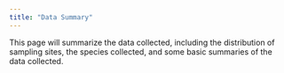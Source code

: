 ```yaml
---
title: "Data Summary"
---
```


This page will summarize the data collected, including the distribution of sampling sites, the species collected, and some basic summaries of the data collected.

